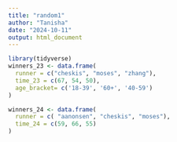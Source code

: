 ```yaml
---
title: "random1"
author: "Tanisha"
date: "2024-10-11"
output: html_document
---
```


```r

library(tidyverse)
winners_23 <- data.frame(
  runner = c("cheskis", "moses", "zhang"),
  time_23 = c(67, 54, 50),
  age_bracket= c('18-39', '60+', '40-59')
)

winners_24 <- data.frame(
  runner = c( "aanonsen", "cheskis", "moses"),
  time_24 = c(59, 66, 55)
)
```
